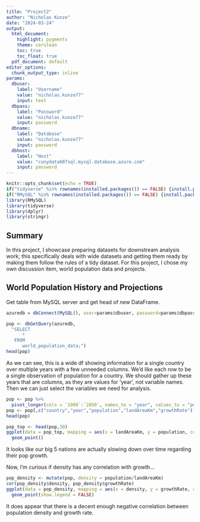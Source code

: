 ```yaml
---
title: "Project2"
author: "Nicholas Kunze"
date: "2024-03-24"
output:
  html_document:
    highlight: pygments
    theme: cerulean
    toc: true
    toc_float: true
  pdf_document: default
editor_options: 
  chunk_output_type: inline
params:
  dbuser: 
    label: "Username"
    value: "nicholas.kunze77"
    input: text
  dbpass: 
    label: "Password"
    value: "nicholas.kunze77"
    input: password
  dbname: 
    label: "Database"
    value: "nicholas.kunze77"
    input: password
  dbhost: 
    label: "Host"
    value: "cunydata607sql.mysql.database.azure.com"
    input: password
---
```


```r
knitr::opts_chunk$set(echo = TRUE)
if("tidyverse" %in% rownames(installed.packages()) == FALSE) {install.packages("tidyverse")}
if("RMySQL" %in% rownames(installed.packages()) == FALSE) {install.packages("RMySQL")}
library(RMySQL)
library(tidyverse)
library(dplyr)
library(stringr)
```

## Summary

In this project, I showcase preparing datasets for downstream analysis work; this specifically deals with wide datasets and getting them ready by making them follow the rules of a tidy dataset. For this project, I chose my own discussion item, world population data and projects. 

## World Population History and Projections

Get table from MySQL server and get head of new DataFrame.

```r
azuredb = dbConnect(MySQL(), user=params$dbuser, password=params$dbpass, dbname=params$dbname, host=params$dbhost)

pop <- dbGetQuery(azuredb, 
  "SELECT 
      *
   FROM
      world_population_data;")
head(pop)
```

As we can see, this is a wide df showing information for a single country over multiple years with a few unneeded columns. We'd like each row to be a single observation of population for a country. We should gather up these years that are columns, as they are values for 'year', not variable names. Then we can just select the variables we need for analysis.

```r
pop <- pop %>% 
  pivot_longer(cols = `1980`:`2050`, names_to = "year", values_to = "population")
pop <- pop[,c("country","year","population","landAreaKm","growthRate")]
head(pop)
```

```r
pop_top <- head(pop,30)
ggplot(data = pop_top, mapping = aes(x = landAreaKm, y = population, color = country)) +
  geom_point()
```
It looks like our big 5 nations are actually slowing down over time regarding their pop growth.

Now, I'm curious if density has any correlation with growth...

```r
pop_density <- mutate(pop, density = population/landAreaKm)
cor(pop_density$density, pop_density$growthRate)
ggplot(data = pop_density, mapping = aes(x = density, y = growthRate, color = country)) +
  geom_point(show.legend = FALSE)
```


It does appear that there is a decent enough negative correlation between population density and growth rate.
